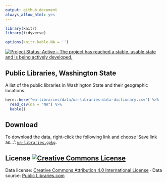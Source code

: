 ```yaml
---
output: github_document
always_allow_html: yes
---
```


```r


library(knitr)
library(tidyverse)

options(knitr.kable.NA = '')
```

<a href="http://www.repostatus.org/#active"><img src="http://www.repostatus.org/badges/latest/active.svg" alt="Project Status: Active – The project has reached a stable, usable state and is being actively developed." /></a>

## Public Libraries, Washington State

A list of the public libraries in Washington State and their geographic locations.


```r
here::here("wa-libraries/data/wa-libraries-data-dictionary.csv") %>% 
  read_csv(na = "NA") %>% 
  kable()
```

## Download

To download the data, right-click the following link and choose 'Save link as...': [`wa-libraries.gpkg`](https://github.com/tiernanmartin/datasets/raw/master/wa-libraries/data/wa-libraries.gpkg).

## License <a rel="license" href="http://creativecommons.org/licenses/by/4.0/"><img alt="Creative Commons License" style="border-width:0" src="https://i.creativecommons.org/l/by/4.0/80x15.png" /></a>

Data license:   [Creative Commons Attribution 4.0 International License](http://creativecommons.org/licenses/by/4.0/) · Data source: [Public Libraries.com](http://www.publiclibraries.com/washington.htm) 